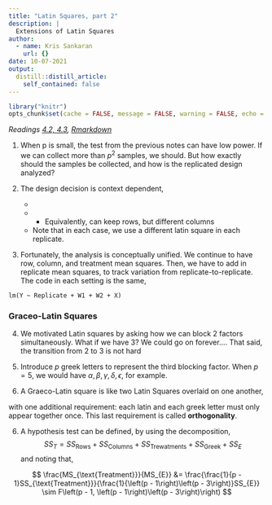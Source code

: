 ```yaml
---
title: "Latin Squares, part 2"
description: |
  Extensions of Latin Squares
author:
  - name: Kris Sankaran
    url: {}
date: 10-07-2021
output:
  distill::distill_article:
    self_contained: false
---
```


```r
library("knitr")
opts_chunk$set(cache = FALSE, message = FALSE, warning = FALSE, echo = TRUE)
```

_Readings [4.2, 4.3](), [Rmarkdown]()_

1. When p is small, the test from the previous notes can have low power. If we
can collect more than $p^2$ samples, we should. But how exactly should the samples
be collected, and how is the replicated design analyzed?

2. The design decision is context dependent,
    * \color{purple}{We can use the same row and column levels}
    * \color{red}{You can keep column levels, but have different row levels}
        * Equivalently, can keep rows, but different columns
    * \color{green}{We can have different row and different column levels}
  Note that in each case, we use a different latin square in each replicate.

3. Fortunately, the analysis is conceptually unified. We continue to have row,
column, and treatment mean squares. Then, we have to add in replicate mean squares, to
track variation from replicate-to-replicate. The code in each setting is the same,

```
lm(Y ~ Replicate + W1 + W2 + X)
```

### Graceo-Latin Squares

4. We motivated Latin squares by asking how we can block 2 factors
simultaneously. What if we have 3? We could go on forever…. That said, the
transition from 2 to 3 is not hard

4. Introduce $p$ greek letters to represent the third blocking factor. When $p=5$, we would have $\alpha, \beta, \gamma, \delta, \epsilon$, for example.

5. A Graeco-Latin square is like two Latin Squares overlaid on one another,


  with one additional requirement: each latin and each greek letter must only appear together once.
This last requirement is called __orthogonality__.

6. A hypothesis test can be defined, by using the decomposition,
$$
SS_{T} = SS_{\text{Rows}} + SS_{\text{Columns}} + SS_{\text{Trewatments}} + SS_{\text{Greek}} + 
SS_{E}
$$
  and noting that,

$$
\frac{MS_{\text{Treatment}}}{MS_{E}} &= \frac{\frac{1}{p - 1}SS_{\text{Treatment}}}{\frac{1}{\left(p - 1\right)\left(p - 3\right)}SS_{E}} \sim F\left(p - 1, \left(p - 1\right)\left(p - 3\right)\right)
$$

